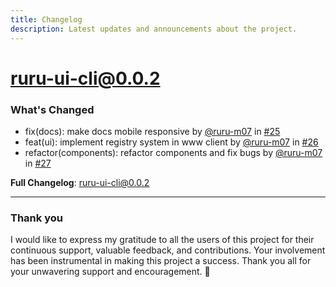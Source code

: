 ```yaml
---
title: Changelog
description: Latest updates and announcements about the project.
---
```


# ruru-ui-cli@0.0.2

### What's Changed
- fix(docs): make docs mobile responsive by [@ruru-m07](https://github.com/ruru-m07) in [#25](https://github.com/ruru-m07/ruru-ui/pull/25)
- feat(ui): implement registry system in www client by [@ruru-m07](https://github.com/ruru-m07) in [#26](https://github.com/ruru-m07/ruru-ui/pull/26)
- refactor(components): refactor components and fix bugs by [@ruru-m07](https://github.com/ruru-m07) in [#27](https://github.com/ruru-m07/ruru-ui/pull/27)


**Full Changelog**: [ruru-ui-cli@0.0.2](https://github.com/ruru-m07/ruru-ui/compare/ruru-ui@1.0.3...ruru-ui-cli@0.0.2)

---

### Thank you

I would like to express my gratitude to all the users of this project for their continuous support, valuable feedback, and contributions. Your involvement has been instrumental in making this project a success. Thank you all for your unwavering support and encouragement. 🙏
